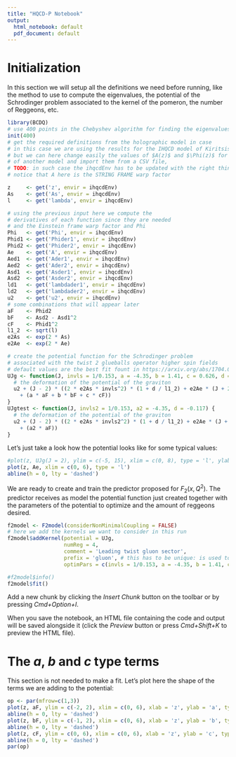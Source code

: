 ```yaml
---
title: "HQCD-P Notebook"
output:
  html_notebook: default
  pdf_document: default
---
```


# Initialization

In this section we will setup all the definitions we need before running, like the method to use to compute the eigenvalues, the potential of the Schrodinger problem associated to the kernel of the pomeron, the number of Reggeons, etc.

```r
library(BCDQ)
# use 400 points in the Chebyshev algorithm for finding the eigenvalues
init(400)
# get the required definitions from the holographic model in case
# in this case we are using the results for the IHQCD model of Kiritsis
# but we can here change easily the values of $A(z)$ and $\Phi(z)$ for the ones
# of another model and import them from a CSV file,
# TODO: in such case the ihqcdEnv has to be updated with the right things!
# notice that A here is the STRING FRAME warp factor

z     <- get('z', envir = ihqcdEnv)
As    <- get('As', envir = ihqcdEnv)
l     <- get('lambda', envir = ihqcdEnv)

# using the previous input here we compute the
# derivatives of each function since they are needed
# and the Einstein frame warp factor and Phi
Phi   <- get('Phi', envir = ihqcdEnv)
Phid1 <- get('Phider1', envir = ihqcdEnv)
Phid2 <- get('Phider2', envir = ihqcdEnv)
Ae    <- get('A', envir = ihqcdEnv)
Aed1  <- get('Ader1', envir = ihqcdEnv)
Aed2  <- get('Ader2', envir = ihqcdEnv)
Asd1  <- get('Asder1', envir = ihqcdEnv)
Asd2  <- get('Asder2', envir = ihqcdEnv)
ld1   <- get('lambdader1', envir = ihqcdEnv)
ld2   <- get('lambdader2', envir = ihqcdEnv)
u2    <- get('u2', envir = ihqcdEnv)
# some combinations that will appear later
aF    <- Phid2
bF    <- Asd2 - Asd1^2
cF    <- Phid1^2
l1_2  <- sqrt(l)
e2As  <- exp(2 * As)
e2Ae  <- exp(2 * Ae)

# create the potential function for the Schrodinger problem
# associated with the twist 2 glueballs operator higher spin fields
# default values are the best fit fount in https://arxiv.org/abs/1704.08280
UJg <- function(J, invls = 1/0.153, a = -4.35, b = 1.41, c = 0.626, d = -0.117) {
  # the deformation of the potential of the graviton
  u2 + (J - 2) * ((2 * e2As * invls^2) * (1 + d / l1_2) + e2Ae * (J + 2)
    + (a * aF + b * bF + c * cF))
}
UJgtest <- function(J, invls2 = 1/0.153, a2 = -4.35, d = -0.117) {
  # the deformation of the potential of the graviton
  u2 + (J - 2) * ((2 * e2As * invls2^2) * (1 + d / l1_2) + e2Ae * (J + 2)
    + (a2 * aF))
}
```

Let's just take a look how the potential looks like for some typical values:
```r
#plot(z, UJg(J = 2), ylim = c(-5, 15), xlim = c(0, 8), type = 'l', ylab = expression(U[J](z)))
plot(z, Ae, xlim = c(0, 6), type = 'l')
abline(h = 0, lty = 'dashed')
```
We are ready to create and train the predictor proposed for $F_2(x,Q^2)$. The predictor receives as model the potential function just created together with the parameters of the potential to optimize and the amount of reggeons desired.

```r
f2model <- F2model(considerNonMinimalCoupling = FALSE)
# here we add the kernels we want to consider in this run
f2model$addKernel(potential = UJg,
                  numReg = 4,
                  comment = 'Leading twist gluon sector',
                  prefix = 'gluon', # this has to be unique: is used to name the couplings and the kernel
                  optimPars = c(invls = 1/0.153, a = -4.35, b = 1.41, c = 0.626, d = -0.117))

#f2model$info()
f2model$fit()
```

Add a new chunk by clicking the *Insert Chunk* button on the toolbar or by pressing *Cmd+Option+I*.

When you save the notebook, an HTML file containing the code and output will be saved alongside it (click the *Preview* button or press *Cmd+Shift+K* to preview the HTML file).


# The $a$, $b$ and $c$ type terms
This section is not needed to make a fit. Let's plot here the shape of the terms we are adding to the potential:

```r
op <- par(mfrow=c(1,3)) 
plot(z, aF, ylim = c(-2, 2), xlim = c(0, 6), xlab = 'z', ylab = 'a', type = 'l')
abline(h = 0, lty = 'dashed')
plot(z, bF, ylim = c(-1, 2), xlim = c(0, 6), xlab = 'z', ylab = 'b', type = 'l')
abline(h = 0, lty = 'dashed')
plot(z, cF, ylim = c(0, 6), xlim = c(0, 6), xlab = 'z', ylab = 'c', type = 'l')
abline(h = 0, lty = 'dashed')
par(op)
```

